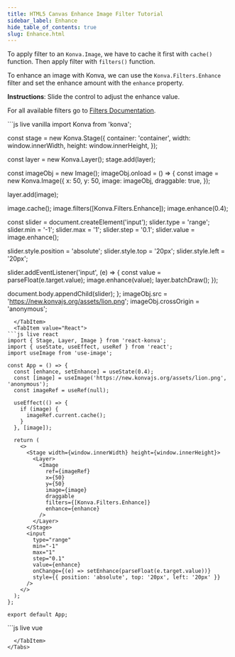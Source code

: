 ```yaml
---
title: HTML5 Canvas Enhance Image Filter Tutorial
sidebar_label: Enhance
hide_table_of_contents: true
slug: Enhance.html
---
```


To apply filter to an `Konva.Image`, we have to cache it first with `cache()`
function. Then apply filter with `filters()` function.

To enhance an image with Konva, we can use the `Konva.Filters.Enhance` filter
and set the enhance amount with the `enhance` property.

**Instructions**: Slide the control to adjust the enhance value.

For all available filters go to [Filters Documentation](/api/Konva.Filters.html).


<Tabs>
  <TabItem value="Vanilla" default>
```js live vanilla
import Konva from 'konva';

const stage = new Konva.Stage({
  container: 'container',
  width: window.innerWidth,
  height: window.innerHeight,
});

const layer = new Konva.Layer();
stage.add(layer);

const imageObj = new Image();
imageObj.onload = () => {
  const image = new Konva.Image({
    x: 50,
    y: 50,
    image: imageObj,
    draggable: true,
  });

  layer.add(image);

  image.cache();
  image.filters([Konva.Filters.Enhance]);
  image.enhance(0.4);

  const slider = document.createElement('input');
  slider.type = 'range';
  slider.min = '-1';
  slider.max = '1';
  slider.step = '0.1';
  slider.value = image.enhance();

  slider.style.position = 'absolute';
  slider.style.top = '20px';
  slider.style.left = '20px';

  slider.addEventListener('input', (e) => {
    const value = parseFloat(e.target.value);
    image.enhance(value);
    layer.batchDraw();
  });

  document.body.appendChild(slider);
};
imageObj.src = 'https://new.konvajs.org/assets/lion.png';
imageObj.crossOrigin = 'anonymous';
```
  </TabItem>
  <TabItem value="React">
```js live react
import { Stage, Layer, Image } from 'react-konva';
import { useState, useEffect, useRef } from 'react';
import useImage from 'use-image';

const App = () => {
  const [enhance, setEnhance] = useState(0.4);
  const [image] = useImage('https://new.konvajs.org/assets/lion.png', 'anonymous');
  const imageRef = useRef(null);

  useEffect(() => {
    if (image) {
      imageRef.current.cache();
    }
  }, [image]);

  return (
    <>
      <Stage width={window.innerWidth} height={window.innerHeight}>
        <Layer>
          <Image
            ref={imageRef}
            x={50}
            y={50}
            image={image}
            draggable
            filters={[Konva.Filters.Enhance]}
            enhance={enhance}
          />
        </Layer>
      </Stage>
      <input
        type="range"
        min="-1"
        max="1"
        step="0.1"
        value={enhance}
        onChange={(e) => setEnhance(parseFloat(e.target.value))}
        style={{ position: 'absolute', top: '20px', left: '20px' }}
      />
    </>
  );
};

export default App;
```
  </TabItem>
  <TabItem value="Vue">
```js live vue
<template>
  <div>
    <v-stage :config="stageSize">
      <v-layer>
        <v-image
          ref="imageNode"
          :config="{
            x: 50,
            y: 50,
            image: image,
            draggable: true,
            filters: [Konva.Filters.Enhance],
            enhance: enhance,
          }"
        />
      </v-layer>
    </v-stage>
    <input
      type="range"
      min="-1"
      max="1"
      step="0.1"
      :value="enhance"
      @input="handleSlider"
      style="position: absolute; top: 20px; left: 20px"
    />
  </div>
</template>

<script setup>
import { ref, watch, nextTick } from 'vue';
import { useImage } from 'vue-konva';
import Konva from 'konva';

const stageSize = {
  width: window.innerWidth,
  height: window.innerHeight,
};

const enhance = ref(0.4);
const imageNode = ref(null);
const [image] = useImage('https://new.konvajs.org/assets/lion.png', 'anonymous');

watch(image, async (newImage) => {
  if (newImage) {
    await nextTick();
    imageNode.value.getNode().cache();
  }
});

const handleSlider = (e) => {
  enhance.value = parseFloat(e.target.value);
};
</script>
```
  </TabItem>
</Tabs>
